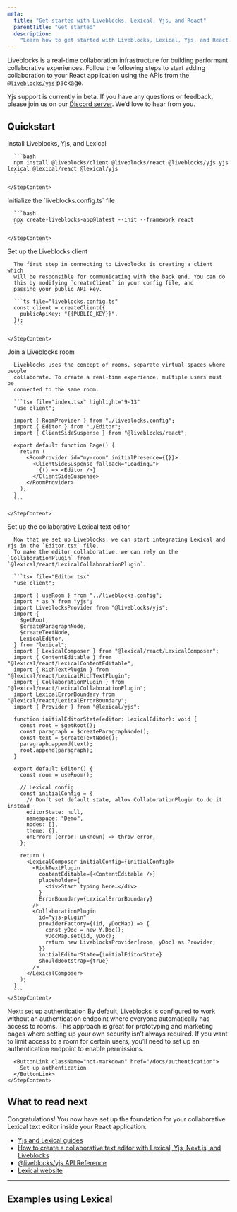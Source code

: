 ```yaml
---
meta:
  title: "Get started with Liveblocks, Lexical, Yjs, and React"
  parentTitle: "Get started"
  description:
    "Learn how to get started with Liveblocks, Lexical, Yjs, and React."
---
```


Liveblocks is a real-time collaboration infrastructure for building performant
collaborative experiences. Follow the following steps to start adding
collaboration to your React application using the APIs from the
[`@liveblocks/yjs`](/docs/api-reference/liveblocks-yjs) package.

<Banner title="Public beta">

Yjs support is currently in beta. If you have any questions or feedback, please
join us on our [Discord server](https://liveblocks.io/discord). We’d love to
hear from you.

</Banner>

## Quickstart

<Steps>
  <Step>
    <StepTitle>Install Liveblocks, Yjs, and Lexical</StepTitle>
    <StepContent>

      ```bash
      npm install @liveblocks/client @liveblocks/react @liveblocks/yjs yjs lexical @lexical/react @lexical/yjs
      ```

    </StepContent>

  </Step>
  <Step>
    <StepTitle>Initialize the `liveblocks.config.ts` file</StepTitle>
    <StepContent>

      ```bash
      npx create-liveblocks-app@latest --init --framework react
      ```

    </StepContent>

  </Step>

  <Step>
    <StepTitle>Set up the Liveblocks client</StepTitle>
    <StepContent>

      The first step in connecting to Liveblocks is creating a client which
      will be responsible for communicating with the back end. You can do
      this by modifying `createClient` in your config file, and
      passing your public API key.

      ```ts file="liveblocks.config.ts"
      const client = createClient({
        publicApiKey: "{{PUBLIC_KEY}}",
      });
      ```

    </StepContent>

  </Step>
  <Step>
    <StepTitle>Join a Liveblocks room</StepTitle>
    <StepContent>

      Liveblocks uses the concept of rooms, separate virtual spaces where people
      collaborate. To create a real-time experience, multiple users must be
      connected to the same room.

      ```tsx file="index.tsx" highlight="9-13"
      "use client";

      import { RoomProvider } from "./liveblocks.config";
      import { Editor } from "./Editor";
      import { ClientSideSuspense } from "@liveblocks/react";

      export default function Page() {
        return (
          <RoomProvider id="my-room" initialPresence={{}}>
            <ClientSideSuspense fallback="Loading…">
              {() => <Editor />}
            </ClientSideSuspense>
          </RoomProvider>
        );
      }
      ```

    </StepContent>

  </Step>
  <Step>
    <StepTitle>Set up the collaborative Lexical text editor</StepTitle>
    <StepContent>

      Now that we set up Liveblocks, we can start integrating Lexical and Yjs in the `Editor.tsx` file.
      To make the editor collaborative, we can rely on the `CollaborationPlugin` from `@lexical/react/LexicalCollaborationPlugin`.

      ```tsx file="Editor.tsx"
      "use client";

      import { useRoom } from "../liveblocks.config";
      import * as Y from "yjs";
      import LiveblocksProvider from "@liveblocks/yjs";
      import {
        $getRoot,
        $createParagraphNode,
        $createTextNode,
        LexicalEditor,
      } from "lexical";
      import { LexicalComposer } from "@lexical/react/LexicalComposer";
      import { ContentEditable } from "@lexical/react/LexicalContentEditable";
      import { RichTextPlugin } from "@lexical/react/LexicalRichTextPlugin";
      import { CollaborationPlugin } from "@lexical/react/LexicalCollaborationPlugin";
      import LexicalErrorBoundary from "@lexical/react/LexicalErrorBoundary";
      import { Provider } from "@lexical/yjs";

      function initialEditorState(editor: LexicalEditor): void {
        const root = $getRoot();
        const paragraph = $createParagraphNode();
        const text = $createTextNode();
        paragraph.append(text);
        root.append(paragraph);
      }

      export default Editor() {
        const room = useRoom();

        // Lexical config
        const initialConfig = {
          // Don’t set default state, allow CollaborationPlugin to do it instead
          editorState: null,
          namespace: "Demo",
          nodes: [],
          theme: {},
          onError: (error: unknown) => throw error,
        };

        return (
          <LexicalComposer initialConfig={initialConfig}>
            <RichTextPlugin
              contentEditable={<ContentEditable />}
              placeholder={
                <div>Start typing here…</div>
              }
              ErrorBoundary={LexicalErrorBoundary}
            />
            <CollaborationPlugin
              id="yjs-plugin"
              providerFactory={(id, yDocMap) => {
                const yDoc = new Y.Doc();
                yDocMap.set(id, yDoc);
                return new LiveblocksProvider(room, yDoc) as Provider;
              }}
              initialEditorState={initialEditorState}
              shouldBootstrap={true}
            />
          </LexicalComposer>
        );
      }
      ```
    </StepContent>

  </Step>

  <Step lastStep>
    <StepTitle>Next: set up authentication</StepTitle>
    <StepContent>
      By default, Liveblocks is configured to work without an authentication endpoint
      where everyone automatically has access to rooms. This approach is great for
      prototyping and marketing pages where setting up your own security isn’t always
      required. If you want to limit access to a room for certain users, you’ll need
      to set up an authentication endpoint to enable permissions.

      <ButtonLink className="not-markdown" href="/docs/authentication">
        Set up authentication
      </ButtonLink>
    </StepContent>

  </Step>

</Steps>

## What to read next

Congratulations! You now have set up the foundation for your collaborative
Lexical text editor inside your React application.

- [Yjs and Lexical guides](/docs/guides?technologies=yjs%2Clexical)
- [How to create a collaborative text editor with Lexical, Yjs, Next.js, and Liveblocks ](/docs/guides/how-to-create-a-collaborative-text-editor-with-lexical-yjs-nextjs-and-liveblocks#Create-live-avatars-with-Liveblocks-hooks)
- [@liveblocks/yjs API Reference](/docs/api-reference/liveblocks-yjs)
- [Lexical website](https://lexical.dev/)

---

## Examples using Lexical

<ListGrid columns={2}>
  <ExampleCard
    example={{
      title: "Collaborative Text Editor",
      slug: "collaborative-text-editor/nextjs-yjs-lexical",
      image: "/images/examples/thumbnails/text-editor.jpg",
    }}
    technologies={["nextjs"]}
    openInNewWindow
  />
</ListGrid>
